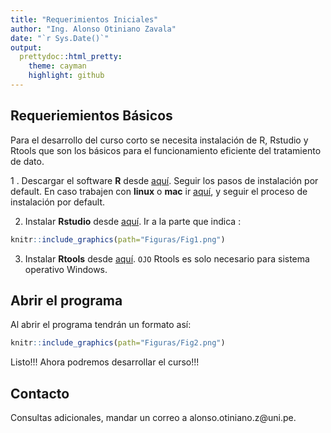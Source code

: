 ```yaml
---
title: "Requerimientos Iniciales"
author: "Ing. Alonso Otiniano Zavala"
date: "`r Sys.Date()`"
output:
  prettydoc::html_pretty:
    theme: cayman
    highlight: github
---
```


## Requeriemientos Básicos

Para el desarrollo del curso corto se necesita instalación de R, Rstudio y Rtools que son los básicos para el funcionamiento eficiente del tratamiento de dato.

1 . Descargar el software **R** desde [aquí](https://cran.r-project.org/bin/windows/base/). Seguir los pasos de instalación por default. En caso trabajen con **linux** o **mac** ir [aquí](http://mirror.fcaglp.unlp.edu.ar/CRAN/), y seguir el proceso de instalación por default.

2.  Instalar **Rstudio** desde [aquí](https://posit.co/download/rstudio-desktop/). Ir a la parte que indica :

```r
knitr::include_graphics(path="Figuras/Fig1.png")
```

3. Instalar **Rtools** desde [aquí](https://cran.r-project.org/bin/windows/Rtools/). `OJO` Rtools es solo necesario para sistema operativo Windows.


## Abrir el programa

Al abrir el programa tendrán un formato así:

```r
knitr::include_graphics(path="Figuras/Fig2.png")
```

Listo!!! Ahora podremos desarrollar el curso!!! 


## Contacto

Consultas adicionales, mandar un correo a alonso.otiniano.z@uni.pe. 

